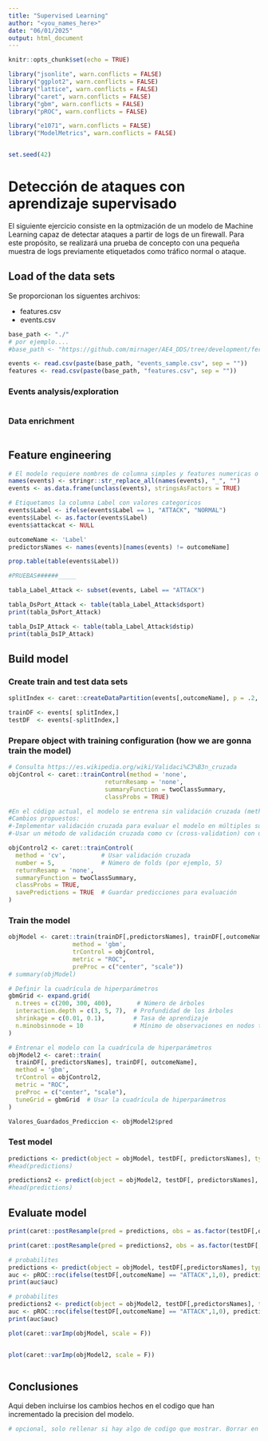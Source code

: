 ```yaml
---
title: "Supervised Learning"
author: "<you_names_here>"
date: "06/01/2025"
output: html_document
---
```


```r
knitr::opts_chunk$set(echo = TRUE)

library("jsonlite", warn.conflicts = FALSE)
library("ggplot2", warn.conflicts = FALSE)
library("lattice", warn.conflicts = FALSE)
library("caret", warn.conflicts = FALSE)
library("gbm", warn.conflicts = FALSE)
library("pROC", warn.conflicts = FALSE)

library("e1071", warn.conflicts = FALSE)
library("ModelMetrics", warn.conflicts = FALSE)


set.seed(42)
```

# Detección de ataques con aprendizaje supervisado

El siguiente ejercicio consiste en la optmización de un modelo de Machine Learning capaz de detectar ataques a partir de logs de un firewall. Para este propósito, se realizará una prueba de concepto con una pequeña muestra de logs previamente etiquetados como tráfico normal o ataque.

## Load of the data sets

Se proporcionan los siguentes archivos:

-   features.csv
-   events.csv

```r

base_path <- "./"
# por ejemplo....
#base_path <- "https://github.com/mirnager/AE4_DDS/tree/development/fernando/Modelo_Inicial"

events <- read.csv(paste(base_path, "events_sample.csv", sep = ""))
features <- read.csv(paste(base_path, "features.csv", sep = ""))
```

### Events analysis/exploration


```r


```

### Data enrichment

```r


```

## Feature engineering

```r
# El modelo requiere nombres de columna simples y features numericas o factor
names(events) <- stringr::str_replace_all(names(events), "_", "")
events <- as.data.frame(unclass(events), stringsAsFactors = TRUE)

# Etiquetamos la columna Label con valores categoricos
events$Label <- ifelse(events$Label == 1, "ATTACK", "NORMAL")
events$Label <- as.factor(events$Label)
events$attackcat <- NULL

outcomeName <- 'Label'
predictorsNames <- names(events)[names(events) != outcomeName]

prop.table(table(events$Label))


```

```r

#PRUEBAS######_____

tabla_Label_Attack <- subset(events, Label == "ATTACK")

tabla_DsPort_Attack <- table(tabla_Label_Attack$dsport)
print(tabla_DsPort_Attack)

tabla_DsIP_Attack <- table(tabla_Label_Attack$dstip)
print(tabla_DsIP_Attack)

```


## Build model

### Create train and test data sets

```r
splitIndex <- caret::createDataPartition(events[,outcomeName], p = .2, list = FALSE, times = 1)

trainDF <- events[ splitIndex,]
testDF  <- events[-splitIndex,]
```

### Prepare object with training configuration (how we are gonna train the model)

```r
# Consulta https://es.wikipedia.org/wiki/Validaci%C3%B3n_cruzada
objControl <- caret::trainControl(method = 'none',
                           returnResamp = 'none',
                           summaryFunction = twoClassSummary,
                           classProbs = TRUE)

```

```r

#En el código actual, el modelo se entrena sin validación cruzada (method = 'none'). Esto significa que el modelo se entrena con un único conjunto de datos de entrenamiento, lo que puede llevar a sobreajuste (overfitting) y a una menor generalización del modelo.
#Cambios propuestos:
#-Implementar validación cruzada para evaluar el modelo en múltiples subconjuntos de datos.
#-Usar un método de validación cruzada como cv (cross-validation) con un número adecuado de folds (por ejemplo, 5 o 10).

objControl2 <- caret::trainControl(
  method = 'cv',          # Usar validación cruzada
  number = 5,             # Número de folds (por ejemplo, 5)
  returnResamp = 'none',
  summaryFunction = twoClassSummary,
  classProbs = TRUE,
  savePredictions = TRUE  # Guardar predicciones para evaluación
)


```



### Train the model

```r
objModel <- caret::train(trainDF[,predictorsNames], trainDF[,outcomeName],
                  method = 'gbm',
                  trControl = objControl,
                  metric = "ROC",
                  preProc = c("center", "scale"))
# summary(objModel)
```

```r

# Definir la cuadrícula de hiperparámetros
gbmGrid <- expand.grid(
  n.trees = c(200, 300, 400),       # Número de árboles
  interaction.depth = c(3, 5, 7),  # Profundidad de los árboles
  shrinkage = c(0.01, 0.1),        # Tasa de aprendizaje
  n.minobsinnode = 10              # Mínimo de observaciones en nodos terminales
)

# Entrenar el modelo con la cuadrícula de hiperparámetros
objModel2 <- caret::train(
  trainDF[, predictorsNames], trainDF[, outcomeName],
  method = 'gbm',
  trControl = objControl2,
  metric = "ROC",
  preProc = c("center", "scale"),
  tuneGrid = gbmGrid  # Usar la cuadrícula de hiperparámetros
)

Valores_Guardados_Prediccion <- objModel2$pred

```


### Test model

```r
predictions <- predict(object = objModel, testDF[, predictorsNames], type = 'raw')
#head(predictions)
```

```r

predictions2 <- predict(object = objModel2, testDF[, predictorsNames], type = 'raw')
#head(predictions)

```



## Evaluate model

```r
print(caret::postResample(pred = predictions, obs = as.factor(testDF[,outcomeName])))
```

```r
print(caret::postResample(pred = predictions2, obs = as.factor(testDF[,outcomeName])))
```


```r
# probabilites
predictions <- predict(object = objModel, testDF[,predictorsNames], type = 'prob')
auc <- pROC::roc(ifelse(testDF[,outcomeName] == "ATTACK",1,0), predictions[[2]])
print(auc$auc)
```


```r
# probabilites
predictions2 <- predict(object = objModel2, testDF[,predictorsNames], type = 'prob')
auc <- pROC::roc(ifelse(testDF[,outcomeName] == "ATTACK",1,0), predictions2[[2]])
print(auc$auc)
```

```r
plot(caret::varImp(objModel, scale = F))



```



```r
plot(caret::varImp(objModel2, scale = F))



```

## Conclusiones

Aqui deben incluirse los cambios hechos en el codigo que han incrementado la precision del modelo.
```r
# opcional, solo rellenar si hay algo de codigo que mostrar. Borrar en caso contrario

```
